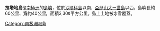 {{Infobox islands
| name             = 拉塔地島
| image name       = 
| image caption    = 
| locator map      = 
| map caption      =
| nickname         = 
| location         = [[南極洲|南極洲]]
| coordinates      = {{coord|70|45|00|S|74|35|00|W|}}
| archipelago      = 
| total islands    = 
| major islands    = 
| area_km2         = 3300
| length_km        = 60
| width_km         = 40
| highest mount    = 
| elevation_m      = 
| population       = 0
| population as of = 
| density_km2      = 
| ethnic groups    = 
| country          = 南極洲
| additional info  = 根據[[南極條約體系|南極條約體系]]管理
}}

'''拉塔地島'''是[[南極洲|南極洲]]的[[島嶼|島嶼]]，位於[[沙爾科島|沙爾科島]]以南、[[亞歷山大一世島|亞歷山大一世島]]以西，島嶼長約60公里、寬約40公里，面積3,300平方公里，島上土地被冰雪覆蓋。

{{coord|70|45|00|S|74|35|00|W|display=title}}

{{Antarctica-geo-stub}}

[[Category:南极洲岛屿|Category:南极洲岛屿]]